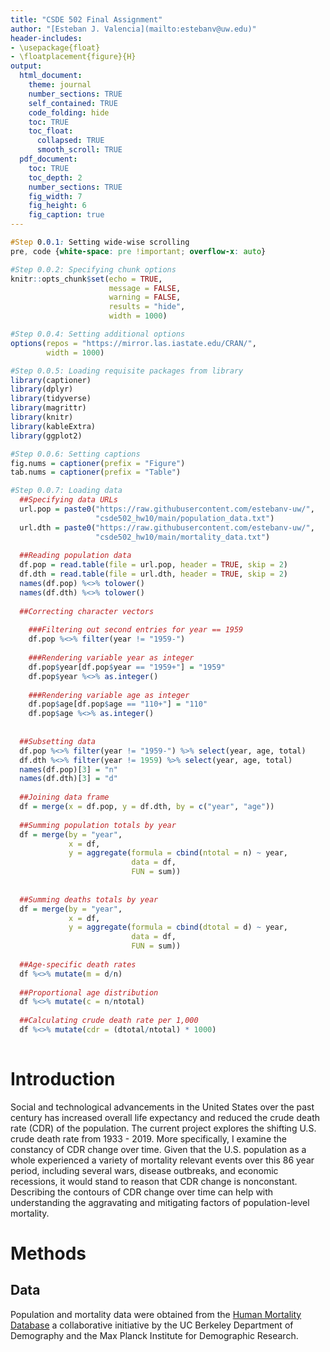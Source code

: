 ```yaml
---
title: "CSDE 502 Final Assignment"
author: "[Esteban J. Valencia](mailto:estebanv@uw.edu)"
header-includes:
- \usepackage{float} 
- \floatplacement{figure}{H}
output:
  html_document:
    theme: journal
    number_sections: TRUE
    self_contained: TRUE
    code_folding: hide
    toc: TRUE
    toc_float:
      collapsed: TRUE
      smooth_scroll: TRUE
  pdf_document:
    toc: TRUE
    toc_depth: 2
    number_sections: TRUE
    fig_width: 7
    fig_height: 6
    fig_caption: true
---
```

```css
#Step 0.0.1: Setting wide-wise scrolling
pre, code {white-space: pre !important; overflow-x: auto}
```
```r
#Step 0.0.2: Specifying chunk options
knitr::opts_chunk$set(echo = TRUE, 
                      message = FALSE, 
                      warning = FALSE, 
                      results = "hide",
                      width = 1000)

#Step 0.0.4: Setting additional options
options(repos = "https://mirror.las.iastate.edu/CRAN/",
        width = 1000)

#Step 0.0.5: Loading requisite packages from library
library(captioner)
library(dplyr)
library(tidyverse)
library(magrittr)
library(knitr)
library(kableExtra)
library(ggplot2)

#Step 0.0.6: Setting captions
fig.nums = captioner(prefix = "Figure")
tab.nums = captioner(prefix = "Table")

#Step 0.0.7: Loading data
  ##Specifying data URLs
  url.pop = paste0("https://raw.githubusercontent.com/estebanv-uw/",
                   "csde502_hw10/main/population_data.txt")
  url.dth = paste0("https://raw.githubusercontent.com/estebanv-uw/",
                   "csde502_hw10/main/mortality_data.txt")
  
  ##Reading population data
  df.pop = read.table(file = url.pop, header = TRUE, skip = 2)
  df.dth = read.table(file = url.dth, header = TRUE, skip = 2)
  names(df.pop) %<>% tolower()
  names(df.dth) %<>% tolower()
  
  ##Correcting character vectors
  
    ###Filtering out second entries for year == 1959
    df.pop %<>% filter(year != "1959-")
    
    ###Rendering variable year as integer
    df.pop$year[df.pop$year == "1959+"] = "1959"
    df.pop$year %<>% as.integer()
  
    ###Rendering variable age as integer
    df.pop$age[df.pop$age == "110+"] = "110"
    df.pop$age %<>% as.integer()
  
  
  ##Subsetting data
  df.pop %<>% filter(year != "1959-") %>% select(year, age, total)
  df.dth %<>% filter(year != 1959) %>% select(year, age, total)
  names(df.pop)[3] = "n"
  names(df.dth)[3] = "d"
  
  ##Joining data frame
  df = merge(x = df.pop, y = df.dth, by = c("year", "age"))
  
  ##Summing population totals by year
  df = merge(by = "year",
             x = df,
             y = aggregate(formula = cbind(ntotal = n) ~ year, 
                           data = df, 
                           FUN = sum))
  
  
  ##Summing deaths totals by year
  df = merge(by = "year",
             x = df,
             y = aggregate(formula = cbind(dtotal = d) ~ year, 
                           data = df, 
                           FUN = sum))
  
  ##Age-specific death rates
  df %<>% mutate(m = d/n)
  
  ##Proportional age distribution
  df %<>% mutate(c = n/ntotal)
  
  ##Calculating crude death rate per 1,000
  df %<>% mutate(cdr = (dtotal/ntotal) * 1000)
  
```

# Introduction

Social and technological advancements in the United States over the past century has increased overall life expectancy and reduced the crude death rate (CDR) of the population. The current project explores the shifting U.S. crude death rate from 1933 - 2019. More specifically, I examine the constancy of CDR change over time. Given that the U.S. population as a whole experienced a variety of mortality relevant events over this 86 year period, including several wars, disease outbreaks, and economic recessions, it would stand to reason that CDR change is nonconstant. Describing the contours of CDR change over time can help with understanding the aggravating and mitigating factors of population-level mortality.

# Methods

## Data
Population and mortality data were obtained from the [Human Mortality Database](https://www.mortality.org/) a collaborative initiative by the UC Berkeley Department of Demography and the Max Planck Institute for Demographic Research.